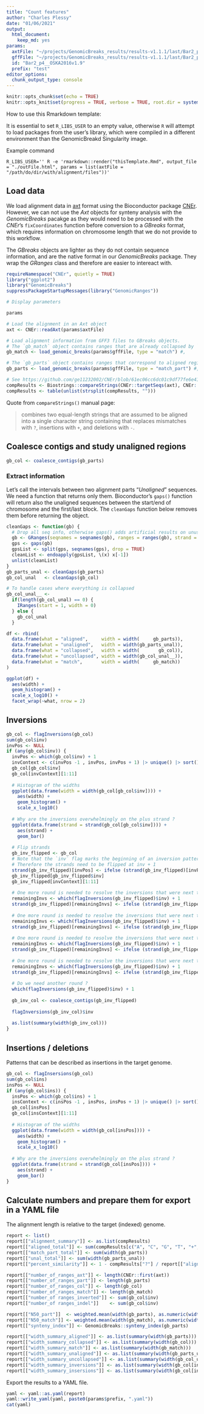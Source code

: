 ```yaml
---
title: "Count features"
author: "Charles Plessy"
date: "01/06/2021"
output: 
  html_document: 
    keep_md: yes
params:
  axtFile: "~/projects/GenomicBreaks_results/results-v1.1.1/last/Bar2_p4__OSKA2016v1.9.axt.gz"
  gffFile: "~/projects/GenomicBreaks_results/results-v1.1.1/last/Bar2_p4__OSKA2016v1.9.gff.gz"
  id: "Bar2_p4__OSKA2016v1.9"
  prefix: "test"
editor_options: 
  chunk_output_type: console
---
```


```r
knitr::opts_chunk$set(echo = TRUE)
knitr::opts_knit$set(progress = TRUE, verbose = TRUE, root.dir = system2("pwd", stdout = TRUE))
```

How to use this Rmarkdown template:

It is essential to set `R_LIBS_USER` to an empty value, otherwise `R` will
attempt to load packages from the user's library, which were compiled in a
different environment than the GenomicBreakd Singularity image.

Example command

```
R_LIBS_USER='' R -e 'rmarkdown::render("thisTemplate.Rmd", output_file = "./outFile.html", params = list(axtFile = "/path/do/dir/with/alignment/files"))'
```

Load data
---------

We load alignment data in [axt](https://genome-asia.ucsc.edu/goldenPath/help/axt.html)
format using the Bioconductor package [CNEr](https://bioconductor.org/packages/release/bioc/html/CNEr.html).
However, we can not use the _Axt_ objects for synteny analysis with the
_GenomicBreaks_ pacakge as they would need to be processed with the _CNEr_'s
`fixCoordinates` function before conversion to a _GBreaks_ format, which
requires information on chromosome length that we do not provide to this workflow.

The _GBreaks_ objects are lighter as they do not contain sequence information,
and are the native format in our _GenomicBreaks_ package.  They wrap the
_GRanges_ class and therefore are easier to intereact with.

```r
requireNamespace("CNEr", quietly = TRUE)
library("ggplot2")
library("GenomicBreaks")
suppressPackageStartupMessages(library("GenomicRanges"))
```

```r
# Display parameters

params

# Load the alignment in an Axt object
axt <- CNEr::readAxt(params$axtFile)

# Load alignment information from GFF3 files to GBreaks objects.
# The `gb_match` object contains ranges that are already collapsed by `maf-convert`.
gb_match <- load_genomic_breaks(params$gffFile, type = "match") #,      target_bsgenome = get(params$BSgenome1))

# The `gb_parts` object contains ranges that correspond to aligned regions only.  (Therefore they have a score)
gb_parts <- load_genomic_breaks(params$gffFile, type = "match_part") #, target_bsgenome = get(params$BSgenome1))

# See https://github.com/ge11232002/CNEr/blob/61ec06cc6dc01c9df77fe6e41e467e8fb91633db/R/Axt-methods.R#L59-L60
compResults <- Biostrings::compareStrings(CNEr::targetSeqs(axt), CNEr::querySeqs(axt))
compResults <- table(unlist(strsplit(compResults, "")))
```

Quote from `compareStrings()` manual page:

> combines two equal-length strings that are assumed to be aligned into a single
> character string containing that replaces mismatches with `?`, insertions with
> `+`, and deletions with `-`.

Coalesce contigs and study unaligned regions
--------------------------------------------

```r
gb_col <- coalesce_contigs(gb_parts)
```

### Extract information

Let's call the intervals between two alignment parts “_Unaligned_” sequences.
We need a function that returns only them.  Bioconductor's `gaps()` function
will return also the unaligned sequences between the start/end of chromosome
and the first/last block.  The `cleanGaps` function below removes them before
returning the object.
   
```r
cleanGaps <- function(gb) {
  # Drop all seq info, otherwise gaps() adds artificial results on unused strands
  gb <- GRanges(seqnames = seqnames(gb), ranges = ranges(gb), strand = "*")
  gps <- gaps(gb)
  gpsList <- split(gps, seqnames(gps), drop = TRUE)
  cleanList <- endoapply(gpsList, \(x) x[-1])
  unlist(cleanList)
}
gb_parts_unal <- cleanGaps(gb_parts)
gb_col_unal   <- cleanGaps(gb_col)
```

```r
# To handle cases where everything is collapsed
gb_col_unal__ <-
  if(length(gb_col_unal) == 0) {
    IRanges(start = 1, width = 0)
  } else {
    gb_col_unal
  }

df <- rbind(
  data.frame(what = "aligned",     width = width(     gb_parts)),
  data.frame(what = "unaligned",   width = width(gb_parts_unal)),
  data.frame(what = "collapsed",   width = width(       gb_col)),
  data.frame(what = "uncollapsed", width = width(gb_col_unal__)),
  data.frame(what = "match",       width = width(     gb_match))
)

ggplot(df) +
  aes(width) +
  geom_histogram() +
  scale_x_log10() +
  facet_wrap(~what, nrow = 2)
```


Inversions
----------

```r
gb_col <- flagInversions(gb_col)
sum(gb_col$inv)
invPos <- NULL
if (any(gb_col$inv)) {
  invPos <- which(gb_col$inv) + 1
  invContext <- c(invPos -1 , invPos, invPos + 1) |> unique() |> sort()
  gb_col[gb_col$inv]
  gb_col[invContext][1:11]
  
  # Histogram of the widths
  ggplot(data.frame(width = width(gb_col[gb_col$inv]))) +
    aes(width) +
    geom_histogram() +
    scale_x_log10()
  
  # Why are the inversions overwhelmingly on the plus strand ?
  ggplot(data.frame(strand = strand(gb_col[gb_col$inv]))) +
    aes(strand) +
    geom_bar()
  
  # Flip strands
  gb_inv_flipped <- gb_col
  # Note that the `inv` flag marks the beginning of an inversion pattern of length 3
  # Therefore the strands need to be flipped at inv + 1
  strand(gb_inv_flipped)[invPos] <- ifelse (strand(gb_inv_flipped)[invPos] == "+", "-", "+")
  gb_inv_flipped[gb_inv_flipped$inv]
  gb_inv_flipped[invContext][1:11]
  
  # One more round is needed to resolve the inversions that were next to each other.
  remainingInvs <- which(flagInversions(gb_inv_flipped)$inv) + 1
  strand(gb_inv_flipped)[remainingInvs] <- ifelse (strand(gb_inv_flipped)[remainingInvs] == "+", "-", "+")
  
  # One more round is needed to resolve the inversions that were next to each other.
  remainingInvs <- which(flagInversions(gb_inv_flipped)$inv) + 1
  strand(gb_inv_flipped)[remainingInvs] <- ifelse (strand(gb_inv_flipped)[remainingInvs] == "+", "-", "+")
  
  # One more round is needed to resolve the inversions that were next to each other.
  remainingInvs <- which(flagInversions(gb_inv_flipped)$inv) + 1
  strand(gb_inv_flipped)[remainingInvs] <- ifelse (strand(gb_inv_flipped)[remainingInvs] == "+", "-", "+")
  
  # One more round is needed to resolve the inversions that were next to each other.
  remainingInvs <- which(flagInversions(gb_inv_flipped)$inv) + 1
  strand(gb_inv_flipped)[remainingInvs] <- ifelse (strand(gb_inv_flipped)[remainingInvs] == "+", "-", "+")
  
  # Do we need another round ?
  which(flagInversions(gb_inv_flipped)$inv) + 1
  
  gb_inv_col <- coalesce_contigs(gb_inv_flipped)
  
  flagInversions(gb_inv_col)$inv
  
  as.list(summary(width(gb_inv_col)))
}
```

Insertions / deletions
----------------------

Patterns that can be described as insertions in the target genome.

```r
gb_col <- flagInsersions(gb_col)
sum(gb_col$ins)
insPos <- NULL
if (any(gb_col$ins)) {
  insPos <- which(gb_col$ins) + 1
  insContext <- c(insPos -1 , insPos, insPos + 1) |> unique() |> sort()
  gb_col[insPos]
  gb_col[insContext][1:11]
  
  # Histogram of the widths
  ggplot(data.frame(width = width(gb_col[insPos]))) +
    aes(width) +
    geom_histogram() +
    scale_x_log10()
  
  # Why are the inversions overwhelmingly on the plus strand ?
  ggplot(data.frame(strand = strand(gb_col[insPos]))) +
    aes(strand) +
    geom_bar()
}
```


Calculate numbers and prepare them for export in a YAML file
------------------------------------------------------------

The alignment length is relative to the target (indexed) genome.

```r
report <- list()
report[["alignment_summary"]] <- as.list(compResults)
report[["aligned_total"]] <- sum(compResults[c("A", "C", "G", "T", "+", "?")], na.rm = TRUE)
report[["match_part_total"]] <- sum(width(gb_parts))
report[["unal_total"]] <- sum(width(gb_parts_unal))
report[["percent_similarity"]] <- 1 - compResults["?"] / report[["aligned_total"]]

report[["number_of_ranges_axt"]] <- length(CNEr::first(axt))
report[["number_of_ranges_part"]] <- length(gb_parts)
report[["number_of_ranges_col"]] <- length(gb_col)
report[["number_of_ranges_match"]] <- length(gb_match)
report[["number_of ranges_inverted"]] <- sum(gb_col$inv)
report[["number_of ranges_indel"]]    <- sum(gb_col$inv)

report[["N50_part"]]  <- weighted.mean(width(gb_parts), as.numeric(width(gb_parts)))
report[["N50_match"]] <- weighted.mean(width(gb_match), as.numeric(width(gb_match)))
report[["synteny_index"]] <- GenomicBreaks::synteny_index(gb_parts)

report[["width_summary_aligned"]] <- as.list(summary(width(gb_parts)))
report[["width_summary_collapsed"]] <- as.list(summary(width(gb_col)))
report[["width_summary_match"]] <- as.list(summary(width(gb_match)))
report[["width_summary_unaligned"]] <- as.list(summary(width(gb_parts_unal)))
report[["width_summary_uncollapsed"]] <- as.list(summary(width(gb_col_unal)))
report[["width_summary_inversions"]] <- as.list(summary(width(gb_col[invPos])))
report[["width_summary_insersions"]] <- as.list(summary(width(gb_col[insPos])))
```

Export the results to a YAML file.

```r
yaml <- yaml::as.yaml(report)
yaml::write_yaml(yaml, paste0(params$prefix, ".yaml"))
cat(yaml)
```
